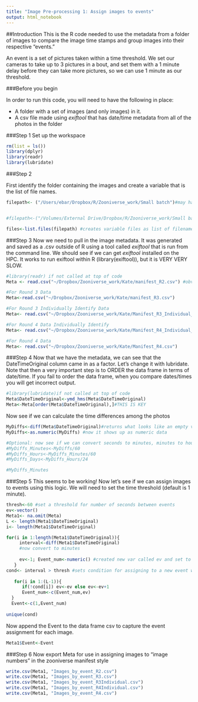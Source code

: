 ```yaml
---
title: "Image Pre-processing 1: Assign images to events"
output: html_notebook
---
```

##Introduction
This is the R code needed to use the metadata from a folder of images to compare the image time stamps and group images into their respective "events."

An event is a set of pictures taken within a time threshold.  We set our cameras to take up to 3 pictures in a bout, and set them with a 1 minute delay before they can take more pictures, so we can use 1 minute as our threshold.

###Before you begin

In order to run this code, you will need to have the following in place:

* A folder with a set of images (and only images) in it.
* A csv file made using *exiftool* that has date/time metadata from all of the photos in the folder


###Step 1
Set up the workspace
```r
rm(list = ls())
library(dplyr)
library(readr)
library(lubridate)
```
###Step 2

First identify the folder containing the images and create a variable that is the list of file names. 

```r
filepath<- ("/Users/ebar/Dropbox/R/Zooniverse_work/Small batch")#may have to redirect to wherever the pictures are stored.


#filepath<-("/Volumes/External Drive/Dropbox/R/Zooniverse_work/Small batch") #from mac pro

files<-list.files(filepath) #creates variable files as list of filenames
```
###Step 3 
Now we need to pull in the image metadata.  It was generated and saved as a .csv outside of R using a tool called *exiftool* that is run from the command line.  We should see if we can get *exiftool* installed on the HPC. It works to run exiftool within R (library(exiftool)), but it is VERY VERY SLOW. 

```r

#library(readr) if not called at top of code
Meta <- read.csv("~/Dropbox/Zooniverse_work/Kate/manifest_R2.csv") #obvioulsly, put correct file name here

#For Round 3 Data
Meta<-read.csv("~/Dropbox/Zooniverse_work/Kate/manifest_R3.csv")

#For Round 3 Individually Identify Data
Meta<- read.csv("~/Dropbox/Zooniverse_work/Kate/Manifest_R3_Individual_ID.csv")

#For Round 4 Data Individually Identify
Meta<- read.csv("~/Dropbox/Zooniverse_work/Kate/Manifest_R4_Individual_ID.csv")

#For Round 4 Data
Meta<- read.csv("~/Dropbox/Zooniverse_work/Kate/Manifest_R4.csv")
```

###Step 4
Now that we have the metadata, we can see that the DateTimeOriginal column came in as a factor.  Let's change it with lubridate.  Note that then a very important step is to ORDER the data frame in terms of date/time.  If you fail to order the data frame, when you compare dates/times you will get incorrect output.

```r
#library(lubridate)if not called at top of code 
Meta$DateTimeOriginal<-ymd_hms(Meta$DateTimeOriginal)
Meta<-Meta[order(Meta$DateTimeOriginal),]#THIS IS KEY
```
Now see if we can calculate the time differences among the photos

```r
MyDiffs<-diff(Meta$DateTimeOriginal)#returns what looks like an empty variable in the environment window
MyDiffs<-as.numeric(MyDiffs) #now it shows up as numeric data

#Optional: now see if we can convert seconds to minutes, minutes to hours, hours to days
#MyDiffs_Minutes<-MyDiffs/60
#MyDiffs_Hours<-MyDiffs_Minutes/60
#MyDiffs_Days<-MyDiffs_Hours/24

#MyDiffs_Minutes
```
###Step 5 
This seems to be working!  Now let's see if we can assign images to events using this logic.  We will need to set the time threshold (default is 1 minute).

```r
thresh<-60 #set a threshold for number of seconds between events
ev<-vector()
Meta1<- na.omit(Meta)
L <- length(Meta1$DateTimeOriginal)
i<- length(Meta1$DateTimeOriginal)

for(i in 1:length(Meta1$DateTimeOriginal)){
     interval<-diff(Meta1$DateTimeOriginal)
     #now convert to minutes
     
     ev<-1; Event_num<-numeric() #created new var called ev and set to 1, created empty numeric vector called Event_num. Event_num will store the assigned event for each image
   }
cond<- interval > thresh #sets condition for assigning to a new event where minutes corresponds to thresh
   
   for(i in 1:(L-1)){
      if(!cond[i]) ev<-ev else ev<-ev+1
      Event_num<-c(Event_num,ev)
  }
  Event<-c(1,Event_num)
  
unique(cond)
```
Now append the Event to the data frame csv to capture the event assignment for each image.
```R
Meta1$Event<-Event
```
###Step 6
Now export Meta for use in assigning images to "image numbers" in the zooniverse manifest style
```r
write.csv(Meta1, "Images_by_event_R2.csv")
write.csv(Meta1, "Images_by_event_R3.csv")
write.csv(Meta1, "Images_by_event_R3Individual.csv")
write.csv(Meta1, "Images_by_event_R4Individual.csv")
write.csv(Meta1, "Images_by_event_R4.csv")
```



  